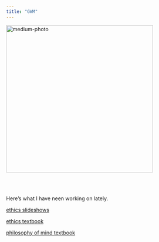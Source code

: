 ```yaml
---
title: "GWM"
---
```


![medium-photo](images/01.jpg){width=400px} \


<br><br>


Here's what I have neen working on lately.

[ethics slideshows](https://gwmatthews.github.io/ethics-slideshows/)

[ethics textbook](https://gwmatthews.github.io/ethics/)

[philosophy of mind textbook](https://gwmatthews.github.io/minds/)